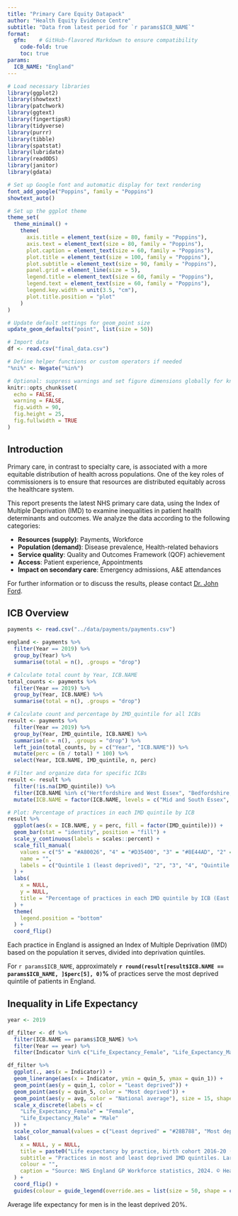 ```yaml
---
title: "Primary Care Equity Datapack"
author: "Health Equity Evidence Centre"
subtitle: "Data from latest period for `r params$ICB_NAME`"
format: 
  gfm:    # GitHub-flavored Markdown to ensure compatibility
    code-fold: true
    toc: true
params:
  ICB_NAME: "England"
---
```


```r
# Load necessary libraries
library(ggplot2)
library(showtext)
library(patchwork)
library(ggtext)
library(fingertipsR)
library(tidyverse)
library(purrr)
library(tibble)
library(spatstat)
library(lubridate)
library(readODS)
library(janitor)
library(gdata)

# Set up Google font and automatic display for text rendering
font_add_google("Poppins", family = "Poppins")
showtext_auto()

# Set up the ggplot theme
theme_set(
  theme_minimal() +
    theme(
      axis.title = element_text(size = 80, family = "Poppins"),
      axis.text = element_text(size = 80, family = "Poppins"),
      plot.caption = element_text(size = 60, family = "Poppins"),
      plot.title = element_text(size = 100, family = "Poppins"),
      plot.subtitle = element_text(size = 90, family = "Poppins"),
      panel.grid = element_line(size = 5),
      legend.title = element_text(size = 60, family = "Poppins"),
      legend.text = element_text(size = 60, family = "Poppins"),
      legend.key.width = unit(3.5, "cm"),
      plot.title.position = "plot"
    )
)

# Update default settings for geom_point size
update_geom_defaults("point", list(size = 50))

# Import data
df <- read.csv("final_data.csv")

# Define helper functions or custom operators if needed
"%ni%" <- Negate("%in%")

# Optional: suppress warnings and set figure dimensions globally for knitr
knitr::opts_chunk$set(
  echo = FALSE,
  warning = FALSE,
  fig.width = 90,
  fig.height = 25,
  fig.fullwidth = TRUE
)
```

## Introduction

Primary care, in contrast to specialty care, is associated with a more equitable distribution of health across populations. One of the key roles of commissioners is to ensure that resources are distributed equitably across the healthcare system.

This report presents the latest NHS primary care data, using the Index of Multiple Deprivation (IMD) to examine inequalities in patient health determinants and outcomes. We analyze the data according to the following categories:

- **Resources (supply)**: Payments, Workforce
- **Population (demand)**: Disease prevalence, Health-related behaviors
- **Service quality**: Quality and Outcomes Framework (QOF) achievement
- **Access**: Patient experience, Appointments
- **Impact on secondary care**: Emergency admissions, A&E attendances

For further information or to discuss the results, please contact [Dr. John Ford](mailto:j.a.ford@qmul.ac.uk).

## ICB Overview

```r
payments <- read.csv("../data/payments/payments.csv")

england <- payments %>%
  filter(Year == 2019) %>%
  group_by(Year) %>%
  summarise(total = n(), .groups = "drop")

# Calculate total count by Year, ICB.NAME
total_counts <- payments %>%
  filter(Year == 2019) %>%
  group_by(Year, ICB.NAME) %>%
  summarise(total = n(), .groups = "drop")

# Calculate count and percentage by IMD_quintile for all ICBs
result <- payments %>%
  filter(Year == 2019) %>%
  group_by(Year, IMD_quintile, ICB.NAME) %>%
  summarise(n = n(), .groups = "drop") %>%
  left_join(total_counts, by = c("Year", "ICB.NAME")) %>%
  mutate(perc = (n / total) * 100) %>%
  select(Year, ICB.NAME, IMD_quintile, n, perc)

# Filter and organize data for specific ICBs
result <- result %>%
  filter(!is.na(IMD_quintile)) %>%
  filter(ICB.NAME %in% c("Hertfordshire and West Essex", "Bedfordshire, Luton and Milton Keynes", "Norfolk and Waveney", "Mid and South Essex", "Cambridgeshire and Peterborough", "Suffolk and North East Essex")) %>%
  mutate(ICB.NAME = factor(ICB.NAME, levels = c("Mid and South Essex", "Norfolk and Waveney", "Cambridgeshire and Peterborough", "Suffolk and North East Essex", "Bedfordshire, Luton and Milton Keynes", "Hertfordshire and West Essex")))

# Plot: Percentage of practices in each IMD quintile by ICB
result %>%
  ggplot(aes(x = ICB.NAME, y = perc, fill = factor(IMD_quintile))) +
  geom_bar(stat = "identity", position = "fill") +
  scale_y_continuous(labels = scales::percent) +
  scale_fill_manual(
    values = c("5" = "#A80026", "4" = "#D35400", "3" = "#8E44AD", "2" = "#3498DB", "1" = "#00A676"),
    name = "",
    labels = c("Quintile 1 (least deprived)", "2", "3", "4", "Quintile 5 (most deprived)")
  ) +
  labs(
    x = NULL,
    y = NULL,
    title = "Percentage of practices in each IMD quintile by ICB (East of England)"
  ) +
  theme(
    legend.position = "bottom"
  ) +
  coord_flip()
```

Each practice in England is assigned an Index of Multiple Deprivation (IMD) based on the population it serves, divided into deprivation quintiles.

For `r params$ICB_NAME`, approximately **`r round(result[result$ICB.NAME == params$ICB_NAME, ]$perc[5], 0)`%** of practices serve the most deprived quintile of patients in England.

## Inequality in Life Expectancy      
```r
year <- 2019

df_filter <- df %>%
  filter(ICB.NAME == params$ICB_NAME) %>%
  filter(Year == year) %>%
  filter(Indicator %in% c("Life_Expectancy_Female", "Life_Expectancy_Male"))

df_filter %>%
  ggplot(., aes(x = Indicator)) +
  geom_linerange(aes(x = Indicator, ymin = quin_5, ymax = quin_1)) +
  geom_point(aes(y = quin_1, color = "Least deprived")) +
  geom_point(aes(y = quin_5, color = "Most deprived")) +
  geom_point(aes(y = avg, color = "National average"), size = 15, shape = 18) +
  scale_x_discrete(labels = c(
    "Life_Expectancy_Female" = "Female",
    "Life_Expectancy_Male" = "Male"
  )) +
  scale_color_manual(values = c("Least deprived" = "#28B788", "Most deprived" = "#007AA8", "National average" = "#A80026")) +
  labs(
    x = NULL, y = NULL,
    title = paste0("Life expectancy by practice, birth cohort 2016-20 (", params$ICB_NAME, ")"),
    subtitle = "Practices in most and least deprived IMD quintiles. Larger circles represent stronger socio-economic gradient.",
    colour = "",
    caption = "Source: NHS England GP Workforce statistics, 2024. © Health Equity Evidence Centre, 2024."
  ) +
  coord_flip() +
  guides(colour = guide_legend(override.aes = list(size = 50, shape = c(16, 16, 18))))
```

Average life expectancy for men is in the least deprived 20%.
